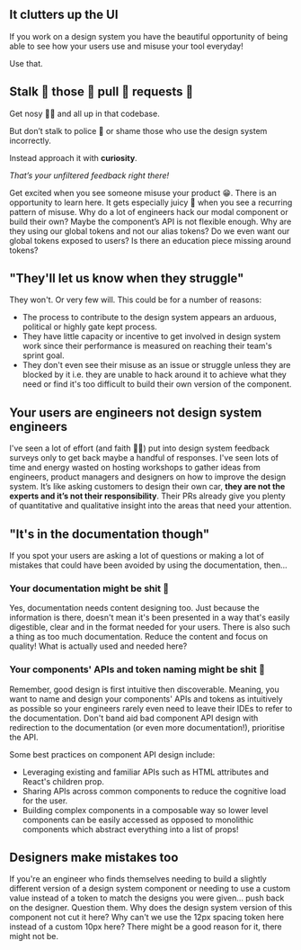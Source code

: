 
## It clutters up the UI

<Container>
If you work on a design system you have the beautiful opportunity of being able to see how your users use and misuse your tool everyday!

Use that.

## Stalk 👏 those 👏 pull 👏 requests 👏

Get nosy 👃🏼 and all up in that codebase.

But don’t stalk to police 🚓 or shame those who use the design system incorrectly.

Instead approach it with **curiosity**.

_That’s your unfiltered feedback right there!_

Get excited when you see someone misuse your product 😁. There is an opportunity to learn here. It gets especially juicy 🧃 when you see a recurring pattern of misuse. Why do a lot of engineers hack our modal component or build their own? Maybe the component’s API is not flexible enough. Why are they using our global tokens and not our alias tokens? Do we even want our global tokens exposed to users? Is there an education piece missing around tokens?

## "They'll let us know when they struggle"

They won't. Or very few will. This could be for a number of reasons:

- The process to contribute to the design system appears an arduous, political or highly gate kept process.
- They have little capacity or incentive to get involved in design system work since their performance is measured on reaching their team's sprint goal.
- They don't even see their misuse as an issue or struggle unless they are blocked by it i.e. they are unable to hack around it to achieve what they need or find it's too difficult to build their own version of the component.

## Your users are engineers not design system engineers

I've seen a lot of effort (and faith 🤲🏼) put into design system feedback surveys only to get back maybe a handful of responses. I've seen lots of time and energy wasted on hosting workshops to gather ideas from engineers, product managers and designers on how to improve the design system. It’s like asking customers to design their own car, **they are not the experts and it’s not their responsibility**. Their PRs already give you plenty of quantitative and qualitative insight into the areas that need your attention.

## "It's in the documentation though"

If you spot your users are asking a lot of questions or making a lot of mistakes that could have been avoided by using the documentation, then...

### Your documentation might be shit 💩

Yes, documentation needs content designing too. Just because the information is there, doesn't mean it's been presented in a way that's easily digestible, clear and in the format needed for your users. There is also such a thing as too much documentation. Reduce the content and focus on quality! What is actually used and needed here?

### Your components' APIs and token naming might be shit 💩

Remember, good design is first intuitive then discoverable. Meaning, you want to name and design your components' APIs and tokens as intuitively as possible so your engineers rarely even need to leave their IDEs to refer to the documentation. Don't band aid bad component API design with redirection to the documentation (or even more documentation!), prioritise the API.

Some best practices on component API design include:

- Leveraging existing and familiar APIs such as HTML attributes and React's children prop.
- Sharing APIs across common components to reduce the cognitive load for the user.
- Building complex components in a composable way so lower level components can be easily accessed as opposed to monolithic components which abstract everything into a list of props!

## Designers make mistakes too

If you're an engineer who finds themselves needing to build a slightly different version of a design system component or needing to use a custom value instead of a token to match the designs you were given... push back on the designer. Question them. Why does the design system version of this component not cut it here? Why can't we use the 12px spacing token here instead of a custom 10px here? There might be a good reason for it, there might not be.

</Container>
